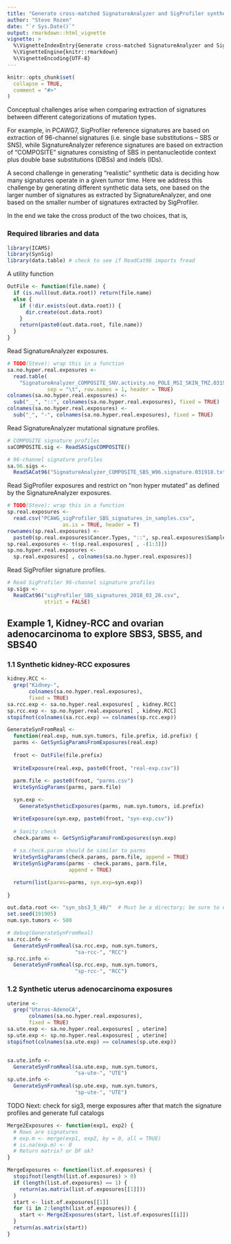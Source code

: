 ```yaml
---
title: "Generate cross-matched SignatureAnalyzer and SigProfiler synthetic data"
author: "Steve Rozen"
date: "`r Sys.Date()`"
output: rmarkdown::html_vignette
vignette: >
  %\VignetteIndexEntry{Generate cross-matched SignatureAnalyzer and SigProfiler synthetic data}
  %\VignetteEngine{knitr::rmarkdown}
  %\VignetteEncoding{UTF-8}
---
```


```r
knitr::opts_chunk$set(
  collapse = TRUE,
  comment = "#>"
)
```

Conceptual challenges arise when comparing extraction of signatures between
different categorizations of mutation types.  

For example, in PCAWG7, SigProfiler reference signatures are based on
extraction of 96-channel signatures (i.e. single base substitutions -- SBS or SNS),
while SignatureAnalyzer reference signatures  are based on extraction of
"COMPOSITE" signatures consisting of SBS in pentanucleotide context plus
double base substitutions (DBSs) and indels (IDs).

A second challenge in generating "realistic" synthetic data is deciding
how many signatures operate in a given tumor time. Here we address
this challenge by generating different synthetic data sets, one
based on the larger number of signatures as extracted by
SignatureAnalyzer, and one based on the smaller number of signatures
extracted by SigProfiler.

In the end we take the cross product of the two choices, that is,
\verbatim{
 {96-channel, COMPOSITE} X {SignatureAnalyzer-attributions, SigProfiler-attributions}
}

### Required libraries and data

```r
library(ICAMS)
library(SynSig)
library(data.table) # check to see if ReadCat96 imports fread
```

A utility function

```r
OutFile <- function(file.name) {
  if (is.null(out.data.root)) return(file.name)
  else {
    if (!dir.exists(out.data.root)) {
      dir.create(out.data.root)
    }
    return(paste0(out.data.root, file.name))
  }
}
```

Read SignatureAnalyzer exposures.

```r

# TODO(Steve): wrap this in a function
sa.no.hyper.real.exposures <- 
  read.table(
    "SignatureAnalyzer_COMPOSITE_SNV.activity.no_POLE_MSI_SKIN_TMZ.031918.txt",
             sep = "\t", row.names = 1, header = TRUE)
colnames(sa.no.hyper.real.exposures) <-
  sub("__", "::", colnames(sa.no.hyper.real.exposures), fixed = TRUE)
colnames(sa.no.hyper.real.exposures) <-
  sub("_", "-", colnames(sa.no.hyper.real.exposures), fixed = TRUE)
```

Read SignatureAnalyzer mutational signature profiles.

```r
                           
# COMPOSITE signature profiles
saCOMPOSITE.sig <- ReadSASigsCOMPOSITE()

# 96-channel signature profiles
sa.96.sigs <- 
  ReadSACat96("SignatureAnalyzer_COMPOSITE_SBS_W96.signature.031918.txt")
```

Read SigProfiler exposures and restrict on "non hyper mutated" as
defined by the SignatureAnalyzer exposures.

```r
# TODO(Steve): wrap this in a function
sp.real.exposures <-
  read.csv("PCAWG_sigProfiler_SBS_signatures_in_samples.csv",
                  as.is = TRUE, header = T)
rownames(sp.real.exposures) <-
  paste0(sp.real.exposures$Cancer.Types, "::", sp.real.exposures$Sample.Names)
sp.real.exposures <- t(sp.real.exposures[ , -(1:3)])
sp.no.hyper.real.exposures <- 
  sp.real.exposures[ , colnames(sa.no.hyper.real.exposures)]
```

Read SigProfiler signature profiles.

```r
# Read SigProfiler 96-channel signature profiles
sp.sigs <-
  ReadCat96("sigProfiler_SBS_signatures_2018_03_28.csv",
            strict = FALSE)
```

## Example 1, Kidney-RCC and ovarian adenocarcinoma to explore SBS3, SBS5, and SBS40


### 1.1 Synthetic kidney-RCC exposures

```r
kidney.RCC <-
  grep("Kidney-", 
       colnames(sa.no.hyper.real.exposures),
       fixed = TRUE)
sa.rcc.exp <- sa.no.hyper.real.exposures[ , kidney.RCC]
sp.rcc.exp <- sp.no.hyper.real.exposures[ , kidney.RCC]
stopifnot(colnames(sa.rcc.exp) == colnames(sp.rcc.exp))

GenerateSynFromReal <-
  function(real.exp, num.syn.tumors, file.prefix, id.prefix) {
  parms <- GetSynSigParamsFromExposures(real.exp)
  
  froot <- OutFile(file.prefix)
  
  WriteExposure(real.exp, paste0(froot, "real-exp.csv"))
  
  parm.file <- paste0(froot, "parms.csv")
  WriteSynSigParams(parms, parm.file)

  syn.exp <- 
    GenerateSyntheticExposures(parms, num.syn.tumors, id.prefix)

  WriteExposure(syn.exp, paste0(froot, "syn-exp.csv"))
  
  # Sanity check
  check.params <- GetSynSigParamsFromExposures(syn.exp)
  
  # sa.check.param should be similar to parms
  WriteSynSigParams(check.params, parm.file, append = TRUE)
  WriteSynSigParams(parms - check.params, parm.file,
                    append = TRUE)

  return(list(parms=parms, syn.exp=syn.exp))
  
}

out.data.root <<- "syn_sbs3_5_40/"  # Must be a directory; be sure to end in "/"
set.seed(191905)
num.syn.tumors <- 500

# debug(GenerateSynFromReal)
sa.rcc.info <-
  GenerateSynFromReal(sa.rcc.exp, num.syn.tumors, 
                      "sa-rcc-", "RCC")
sp.rcc.info <-
  GenerateSynFromReal(sp.rcc.exp, num.syn.tumors,
                      "sp-rcc-", "RCC")

```

### 1.2 Synthetic uterus adenocarcinoma exposures

```r
uterine <-
  grep("Uterus-AdenoCA", 
       colnames(sa.no.hyper.real.exposures),
       fixed = TRUE)
sa.ute.exp <- sa.no.hyper.real.exposures[ , uterine]
sp.ute.exp <- sp.no.hyper.real.exposures[ , uterine]
stopifnot(colnames(sa.ute.exp) == colnames(sp.ute.exp))


sa.ute.info <-
  GenerateSynFromReal(sa.ute.exp, num.syn.tumors,
                      "sa-ute-", "UTE")
sp.ute.info <-
  GenerateSynFromReal(sp.ute.exp, num.syn.tumors, 
                      "sp-ute-", "UTE")

```

TODO Next:  check for sig3, merge exposures
after that match the signature profiles and generate full catalogs

```r
Merge2Exposures <- function(exp1, exp2) {
  # Rows are signatures
  # exp.m <- merge(exp1, exp2, by = 0, all = TRUE)
  # is.na(exp.m) <- 0
  # Return matrix? or DF ok?
}

MergeExposures <- function(list.of.exposures) {
  stopifnot(length(list.of.exposures) > 0) 
  if (length(list.of.exposures) == 1) {
    return(as.matrix(list.of.exposures[[1]]))
  }
  start <- list.of.exposures[[1]]
  for (i in 2:length(list.of.exposures)) {
    start <- Merge2Exposures(start, list.of.exposures[[i]])
  }
  return(as.matrix(start))
}

```
